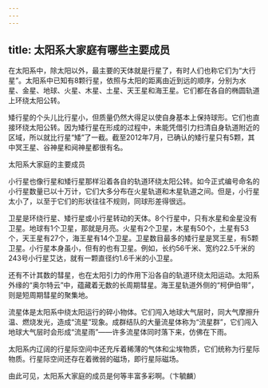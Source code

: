 ```yaml
---
---
---
```

title: 太阳系大家庭有哪些主要成员
---




在太阳系中，除太阳以外，最主要的天体就是行星了，有时人们也称它们为“大行星”。太阳系中已知有8颗行星，依照与太阳的距离由近到远的顺序，分别为水星、金星、地球、火星、木星、土星、天王星和海王星。它们都在各自的椭圆轨道上环绕太阳公转。

矮行星的个头儿比行星小，但质量仍然大得足以使自身基本上保持球形。它们也直接环绕太阳公转。因为矮行星在形成的过程中，未能凭借引力扫清自身轨道附近的区域，所以就比行星“矮”了一截。截至2012年7月，已确认的矮行星只有5颗，其中冥王星、谷神星和阋神星都很有名。

太阳系大家庭的主要成员



小行星也像行星和矮行星那样沿着各自的轨道环绕太阳公转。如今正式编号命名的小行星数量已以十万计，它们大多分布在火星轨道和木星轨道之间。但是，小行星太小了，以至于它们的形状往往不规则，同球形差得很远。

卫星是环绕行星、矮行星或小行星转动的天体。8个行星中，只有水星和金星没有卫星。地球有1个卫星，那就是月亮。火星有2个卫星，木星有50个，土星有53个，天王星有27个，海王星有14个卫星。卫星数目最多的矮行星是冥王星，有5颗卫星。小行星本身虽小，但有的也有卫星。例如，长约56千米、宽约22.5千米的243号小行星艾达，就有一颗直径约1.6千米的小卫星。

还有不计其数的彗星，也在太阳引力的作用下沿各自的轨道环绕太阳运动。太阳系外缘的“奥尔特云”中，蕴藏着无数的长周期彗星。海王星轨道外侧的“柯伊伯带”，则是短周期彗星的聚集地。

流星体是太阳系中绕太阳运行的碎小物体。它们闯入地球大气层时，同大气摩擦升温、燃烧发光，造成“流星”现象。成群结队的大量流星体称为“流星群”，它们闯入地球大气层时会形成“流星雨”——许多流星体同时落下来，仿佛在下雨。

太阳系内辽阔的行星际空间中还充斥着稀薄的气体和尘埃物质，它们统称为行星际物质。行星际空间还存在着微弱的磁场，即行星际磁场。

由此可见，太阳系大家庭的成员是何等丰富多彩啊。（卞毓麟）
